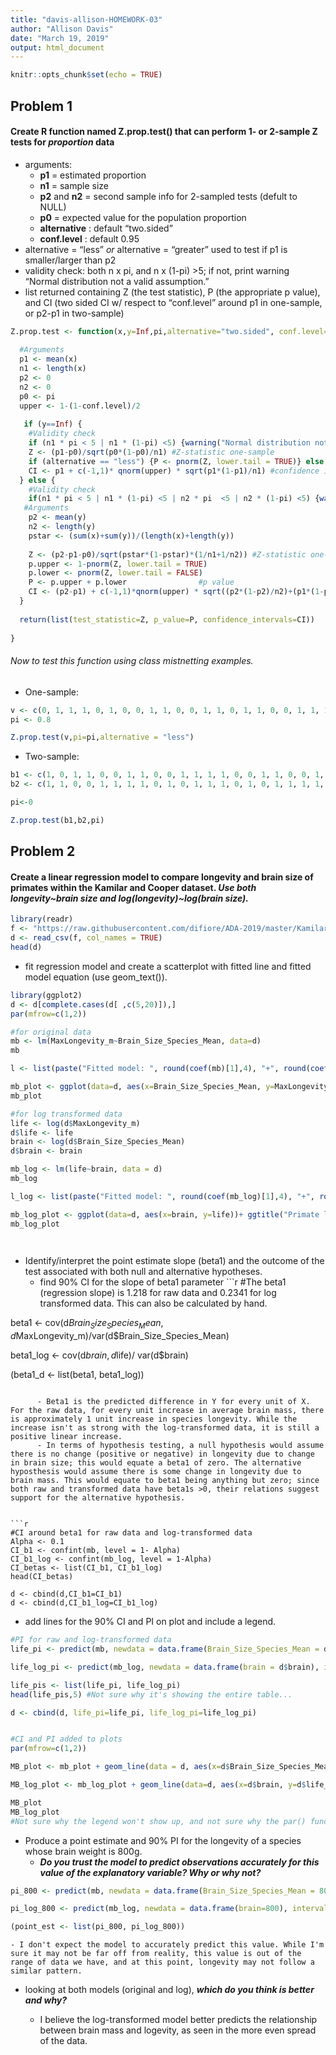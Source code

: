 ```yaml
---
title: "davis-allison-HOMEWORK-03"
author: "Allison Davis"
date: "March 19, 2019"
output: html_document
---
```


```r
knitr::opts_chunk$set(echo = TRUE)
```

## Problem 1

#### Create R function named **Z.prop.test()** that can perform 1- or 2-sample Z tests for *proportion* data
  * arguments:
    - **p1** = estimated proportion 
    - **n1** = sample size
    - **p2** and **n2** = second sample info for 2-sampled tests (defult to NULL)
    - **p0** = expected value for the population proportion
    - **alternative** : default "two.sided"
    - **conf.level** : default 0.95
  * alternative = "less" *or* alternative = "greater" used to test if p1 is smaller/larger than p2
  * validity check: both n x pi, and n x (1-pi) >5; if not, print warning "Normal distribution not a valid assumption."
  * list returned containing Z (the test statistic), P (the appropriate p value), and CI (two sided CI w/ respect to "conf.level" around p1 in one-sample, or p2-p1 in two-sample)
  
```r
Z.prop.test <- function(x,y=Inf,pi,alternative="two.sided", conf.level=0.95) {
  
  #Arguments
  p1 <- mean(x)
  n1 <- length(x)
  p2 <- 0
  n2 <- 0
  p0 <- pi
  upper <- 1-(1-conf.level)/2
  
   if (y==Inf) {
    #Validity check
    if (n1 * pi < 5 | n1 * (1-pi) <5) {warning("Normal distribution not a valid assumption.")}
    Z <- (p1-p0)/sqrt(p0*(1-p0)/n1) #Z-statistic one-sample
    if (alternative == "less") {P <- pnorm(Z, lower.tail = TRUE)} else {P<- pnorm(Z, lower.tail = FALSE)} #p value 
    CI <- p1 + c(-1,1)* qnorm(upper) * sqrt(p1*(1-p1)/n1) #confidence intervals
  } else {
    #Validity check
    if(n1 * pi < 5 | n1 * (1-pi) <5 | n2 * pi  <5 | n2 * (1-pi) <5) {warning("Normal distribution not a valid assumption.")}
   #Arguments
    p2 <- mean(y)
    n2 <- length(y)
    pstar <- (sum(x)+sum(y))/(length(x)+length(y))
    
    Z <- (p2-p1-p0)/sqrt(pstar*(1-pstar)*(1/n1+1/n2)) #Z-statistic one-sample
    p.upper <- 1-pnorm(Z, lower.tail = TRUE) 
    p.lower <- pnorm(Z, lower.tail = FALSE)
    P <- p.upper + p.lower			      #p value
    CI <- (p2-p1) + c(-1,1)*qnorm(upper) * sqrt((p2*(1-p2)/n2)+(p1*(1-p1)/n1)) #confidence intervals
  }
      
  return(list(test_statistic=Z, p_value=P, confidence_intervals=CI))
  
}
```

###### Now to test this function using class mistnetting examples.

* One-sample:

```r

v <- c(0, 1, 1, 1, 0, 1, 0, 0, 1, 1, 0, 0, 1, 1, 0, 1, 1, 0, 0, 1, 1, 1, 0, 1, 1, 0, 1, 0, 1, 1)
pi <- 0.8

Z.prop.test(v,pi=pi,alternative = "less")

```
* Two-sample:

```r
b1 <- c(1, 0, 1, 1, 0, 0, 1, 1, 0, 0, 1, 1, 1, 1, 0, 0, 1, 1, 0, 0, 1, 1, 0, 1, 0)
b2 <- c(1, 1, 0, 0, 1, 1, 1, 1, 0, 1, 0, 1, 1, 1, 0, 1, 0, 1, 1, 1, 1, 1, 0, 0, 1, 1, 0, 1, 1, 1)

pi<-0

Z.prop.test(b1,b2,pi)

```
  
## Problem 2

#### Create a linear regression model to compare longevity and brain size of primates within the Kamilar and Cooper dataset.           *Use both longevity~brain size and log(longevity)~log(brain size).*

```r
library(readr)
f <- "https://raw.githubusercontent.com/difiore/ADA-2019/master/KamilarAndCooperData.csv"
d <- read_csv(f, col_names = TRUE)
head(d)

```
  * fit regression model and create a scatterplot with fitted line and fitted model equation (use geom_text()).
  
```r
library(ggplot2)
d <- d[complete.cases(d[ ,c(5,20)]),]
par(mfrow=c(1,2))

#for original data
mb <- lm(MaxLongevity_m~Brain_Size_Species_Mean, data=d)
mb

l <- list(paste("Fitted model: ", round(coef(mb)[1],4), "+", round(coef(mb)[2], 4), "*", "Brain mass", sep = ""))

mb_plot <- ggplot(data=d, aes(x=Brain_Size_Species_Mean, y=MaxLongevity_m)) + ggtitle("Primate longevity and brain mass") + xlab("Average species brain mass") + ylab("Average species longevity") + geom_point() + geom_smooth(method = "lm", formula = y~x, aes(color="red")) + geom_text(x=300, y=100, label=l[[1]])
mb_plot

#for log transformed data
life <- log(d$MaxLongevity_m)
d$life <- life
brain <- log(d$Brain_Size_Species_Mean)
d$brain <- brain

mb_log <- lm(life~brain, data = d)
mb_log

l_log <- list(paste("Fitted model: ", round(coef(mb_log)[1],4), "+", round(coef(mb_log)[2], 4), "*", "Brain mass", sep = ""))

mb_log_plot <- ggplot(data=d, aes(x=brain, y=life))+ ggtitle("Primate longevity and brain mass")+ xlab("Log average species brain mass") + ylab("Log average species longevity") + geom_point() + geom_smooth(method = "lm", formula = y~x, col="red") + geom_text(x=4, y=4.75, label=l_log[[1]])
mb_log_plot

  
```
  
  * Identify/interpret the point estimate slope (beta1) and the outcome of the test associated with both null and alternative hypotheses.
    - find 90% CI for the slope of beta1 parameter
```r
#The beta1 (regression slope) is 1.218 for raw data and 0.2341 for log transformed data. This can also be calculated by hand.

beta1 <- cov(d$Brain_Size_Species_Mean, d$MaxLongevity_m)/var(d$Brain_Size_Species_Mean)

beta1_log <- cov(d$brain, d$life)/ var(d$brain)

(beta1_d <- list(beta1, beta1_log))


```
  
      - Beta1 is the predicted difference in Y for every unit of X. For the raw data, for every unit increase in average brain mass, there is approximately 1 unit increase in species longevity. While the increase isn't as strong with the log-transformed data, it is still a positive linear increase. 
      - In terms of hypothesis testing, a null hypothesis would assume there is no change (positive or negative) in longevity due to change in brain size; this would equate a beta1 of zero. The alternative hyposthesis would assume there is some change in longevity due to brain mass. This would equate to beta1 being anything but zero; since both raw and transformed data have beta1s >0, their relations suggest support for the alternative hypothesis.
      
      
```r
#CI around beta1 for raw data and log-transformed data
Alpha <- 0.1
CI_b1 <- confint(mb, level = 1- Alpha)
CI_b1_log <- confint(mb_log, level = 1-Alpha)
CI_betas <- list(CI_b1, CI_b1_log)
head(CI_betas)

d <- cbind(d,CI_b1=CI_b1)
d <- cbind(d,CI_b1_log=CI_b1_log)

```
  * add lines for the 90% CI and PI on plot and include a legend.
```r
#PI for raw and log-transformed data
life_pi <- predict(mb, newdata = data.frame(Brain_Size_Species_Mean = d$Brain_Size_Species_Mean), interval = "prediction", level = 0.90)

life_log_pi <- predict(mb_log, newdata = data.frame(brain = d$brain), interval = "prediction", level = 0.90)

life_pis <- list(life_pi, life_log_pi)
head(life_pis,5) #Not sure why it's showing the entire table...

d <- cbind(d, life_pi=life_pi, life_log_pi=life_log_pi)


#CI and PI added to plots
par(mfrow=c(1,2))

MB_plot <- mb_plot + geom_line(data = d, aes(x=d$Brain_Size_Species_Mean, y=d$life_pi.lwr), aes(colour="blue")) + geom_line(data = d, aes(x=d$Brain_Size_Species_Mean, y=d$life_pi.upr), aes(colour="blue")) + scale_colour_manual("", breaks= c("CI", "PI"), values = c("grey", "blue")) + theme(legend.position = c(0.5,0.5))

MB_log_plot <- mb_log_plot + geom_line(data=d, aes(x=d$brain, y=d$life_log_pi.lwr), colour="blue") + geom_line(data=d, aes(x=d$brain, y=d$life_log_pi.upr), colour="blue") + labs(colour="Intervals") +  scale_colour_manual("", breaks= c("CI", "PI"), values = c("grey", "blue")) + theme(legend.position = c(0.9,0.9))

MB_plot
MB_log_plot
#Not sure why the legend won't show up, and not sure why the par() function won't work...

```
  
  * Produce a point estimate and 90% PI for the longevity of a species whose brain weight is 800g. 
    - ***Do you trust the model to predict observations accurately for this value of the explanatory variable? Why or why not?***

```r
pi_800 <- predict(mb, newdata = data.frame(Brain_Size_Species_Mean = 800), interval = "prediction", level = 0.90)

pi_log_800 <- predict(mb_log, newdata = data.frame(brain=800), interval = "prediction", level = 0.90)

(point_est <- list(pi_800, pi_log_800))
```
    
    - I don't expect the model to accurately predict this value. While I'm sure it may not be far off from reality, this value is out of the range of data we have, and at this point, longevity may not follow a similar pattern.
  
  * looking at both models (original and log), ***which do you think is better and why?***
    
    
    - I believe the log-transformed model better predicts the relationship between brain mass and logevity, as seen in the more even spread of the data. 